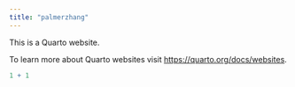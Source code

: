 ```yaml
---
title: "palmerzhang"
---
```


This is a Quarto website.

To learn more about Quarto websites visit <https://quarto.org/docs/websites>.

```r
1 + 1
```
